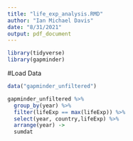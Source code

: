 ```yaml
---
title: "life_exp_analysis.RMD"
author: "Ian Michael Davis"
date: "8/31/2021"
output: pdf_document
---
```


```r
library(tidyverse)
library(gapminder)
```

#Load Data
```r
data("gapminder_unfiltered")
```


```r
gapminder_unfiltered %>% 
  group_by(year) %>%
  filter(lifeExp == max(lifeExp)) %>% 
  select(year, country,lifeExp) %>% 
  arrange(year) ->
  sumdat
  
  
```



